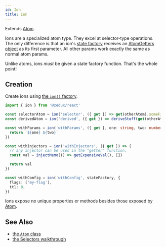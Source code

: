 ```yaml
---
id: Ion
title: Ion
---
```


Extends [Atom](Atom).

Ions are a specialized atom type. They excel at selector-type operations. The only difference is that an ion's [state factory](../glossary#state-factory) receives an [AtomGetters object](../types/AtomGetters) as its first parameter. All other params work exactly the same as normal atom params.

Unlike atoms, ions _must_ be given a state factory function. That's the whole point!

## Creation

Create ions using [the `ion()` factory](../factories/ion).

```ts
import { ion } from '@zedux/react'

const selectorAtom = ion('selector', ({ get }) => get(otherAtom).someField)
const derivedAtom = ion('derived', ({ get }) => deriveStuff(get(otherAtom)))

const withParams = ion('withParams', ({ get }, one: string, two: number) => {
  return `${one} ${two}`
})

const withInjectors = ion('withInjectors', ({ get }) => {
  // any injector can be used in the "getter" function.
  const val = injectMemo(() => getExpensiveVal(), [])

  return val
})

const withConfig = ion('withConfig', stateFactory, {
  flags: ['my-flag'],
  ttl: 0,
})
```

Ions expose no unique properties or methods besides those exposed by [Atom](Atom).

## See Also

- [the `Atom` class](Atom)
- [the Selectors walkthrough](../../walkthrough/selectors)
